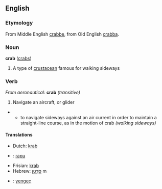 ==English==
===Etymology===
From Middle English [[crabbe]], from Old English [[crabba]].
===Noun===
'''crab''' ([[crabs]])

# A type of [[crustacean]] famous for walking sideways<!-- better def needed -->

=== Verb ===
''From aeronautical:'' '''crab''' ''(transitive)''
#Navigate an aircraft, or glider 
**to navigate sideways against an air current in order to maintain a straight-line course, as in the motion of crab ''(walking sideways)''
====Translations====
*Dutch: [[krab]]
*{{fi}}: [[rapu]]
*Frisian: [[krab]]
*Hebrew: [[סרטן|סַרְטַן]] m
*{{tr}}: [[yengeç]]